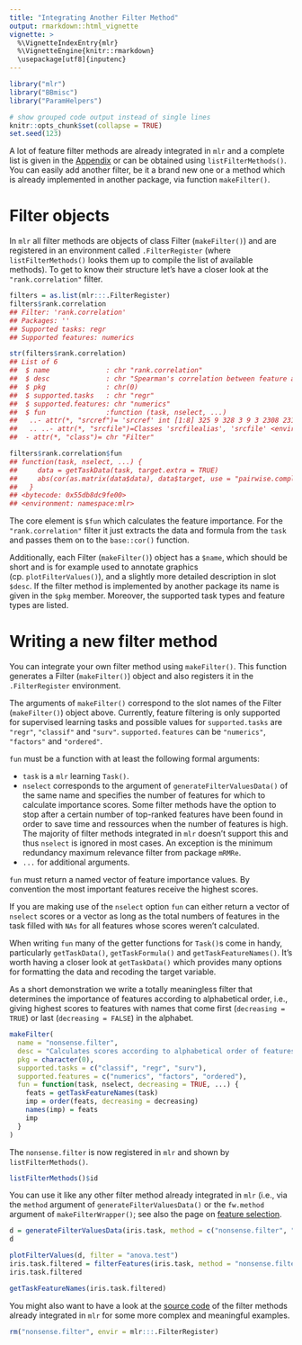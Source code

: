 ```yaml
---
title: "Integrating Another Filter Method"
output: rmarkdown::html_vignette
vignette: >
  %\VignetteIndexEntry{mlr}
  %\VignetteEngine{knitr::rmarkdown}
  \usepackage[utf8]{inputenc}
---
```


```r
library("mlr")
library("BBmisc")
library("ParamHelpers")

# show grouped code output instead of single lines
knitr::opts_chunk$set(collapse = TRUE)
set.seed(123)
```

A lot of feature filter methods are already integrated in `mlr` and a complete list is given in the [Appendix](filter_methods.html){target="_blank"} or can be obtained using `listFilterMethods()`.
You can easily add another filter, be it a brand new one or a method which is already implemented in another package, via function `makeFilter()`.

# Filter objects

In `mlr` all filter methods are objects of class Filter (`makeFilter()`) and are registered in an environment called `.FilterRegister` (where `listFilterMethods()` looks them up to compile the list of available methods).
To get to know their structure let's have a closer look at the `"rank.correlation"` filter.

```r
filters = as.list(mlr:::.FilterRegister)
filters$rank.correlation
## Filter: 'rank.correlation'
## Packages: ''
## Supported tasks: regr
## Supported features: numerics

str(filters$rank.correlation)
## List of 6
##  $ name              : chr "rank.correlation"
##  $ desc              : chr "Spearman's correlation between feature and target"
##  $ pkg               : chr(0)
##  $ supported.tasks   : chr "regr"
##  $ supported.features: chr "numerics"
##  $ fun               :function (task, nselect, ...)
##   ..- attr(*, "srcref")= 'srcref' int [1:8] 325 9 328 3 9 3 2308 2311
##   .. ..- attr(*, "srcfile")=Classes 'srcfilealias', 'srcfile' <environment: 0x55db8ddf6dc0>
##  - attr(*, "class")= chr "Filter"

filters$rank.correlation$fun
## function(task, nselect, ...) {
##     data = getTaskData(task, target.extra = TRUE)
##     abs(cor(as.matrix(data$data), data$target, use = "pairwise.complete.obs", method = "spearman")[, 1L])
##   }
## <bytecode: 0x55db8dc9fe00>
## <environment: namespace:mlr>
```

The core element is `$fun` which calculates the feature importance.
For the `"rank.correlation"` filter it just extracts the data and formula from the `task` and passes them on to the `base::cor()` function.

Additionally, each Filter (`makeFilter()`) object has a `$name`, which should be short and is for example used to annotate graphics (cp. `plotFilterValues()`), and a slightly more detailed description in slot `$desc`.
If the filter method is implemented by another package its name is given in the `$pkg` member.
Moreover, the supported task types and feature types are listed.

# Writing a new filter method

You can integrate your own filter method using `makeFilter()`.
This function generates a Filter (`makeFilter()`) object and also registers it in the `.FilterRegister` environment.

The arguments of `makeFilter()` correspond to the slot names of the Filter (`makeFilter()`) object above.
Currently, feature filtering is only supported for supervised learning tasks and possible values for `supported.tasks` are `"regr"`, `"classif"` and `"surv"`.
`supported.features` can be `"numerics"`, `"factors"` and `"ordered"`.

`fun` must be a function with at least the following formal arguments:

* `task` is a `mlr` learning `Task()`.
* `nselect` corresponds to the argument of `generateFilterValuesData()` of the same name and specifies the number of features for which to calculate importance scores.
  Some filter methods have the option to stop after a certain number of top-ranked features have been found in order to save time and ressources when the number of features is high.
  The majority of filter methods integrated in `mlr` doesn't support this and thus `nselect` is ignored in most cases.
  An exception is the minimum redundancy maximum relevance filter from package `mRMRe`.
* `...` for additional arguments.

`fun` must return a named vector of feature importance values.
By convention the most important features receive the highest scores.

If you are making use of the `nselect` option `fun` can either return a vector of `nselect` scores or a vector as long as the total numbers of features in the task filled with `NAs` for all features whose scores weren't calculated.

When writing `fun` many of the getter functions for `Task()`s come in handy,
particularly `getTaskData()`, `getTaskFormula()` and `getTaskFeatureNames()`.
It's worth having a closer look at `getTaskData()` which provides many options for
formatting the data and recoding the target variable.

As a short demonstration we write a totally meaningless filter that determines the
importance of features according to alphabetical order, i.e., giving highest scores to features with names that come first (`decreasing = TRUE`) or last (`decreasing = FALSE`) in the alphabet.

```r
makeFilter(
  name = "nonsense.filter",
  desc = "Calculates scores according to alphabetical order of features",
  pkg = character(0),
  supported.tasks = c("classif", "regr", "surv"),
  supported.features = c("numerics", "factors", "ordered"),
  fun = function(task, nselect, decreasing = TRUE, ...) {
    feats = getTaskFeatureNames(task)
    imp = order(feats, decreasing = decreasing)
    names(imp) = feats
    imp
  }
)
```

The `nonsense.filter` is now registered in `mlr` and shown by `listFilterMethods()`.

```r
listFilterMethods()$id
```

You can use it like any other filter method already integrated in `mlr` (i.e., via the `method` argument of `generateFilterValuesData()` or the `fw.method` argument of
`makeFilterWrapper()`; see also the page on [feature selection](feature_selection.html){target="_blank"}.

```r
d = generateFilterValuesData(iris.task, method = c("nonsense.filter", "anova.test"))
d

plotFilterValues(d, filter = "anova.test")
iris.task.filtered = filterFeatures(iris.task, method = "nonsense.filter", abs = 2)
iris.task.filtered

getTaskFeatureNames(iris.task.filtered)
```

You might also want to have a look at the [source code](https://github.com/mlr-org/mlr/blob/main/R/Filter.R#L95) of the filter methods already integrated in `mlr` for some more complex and meaningful examples.

```r
rm("nonsense.filter", envir = mlr:::.FilterRegister)
```
